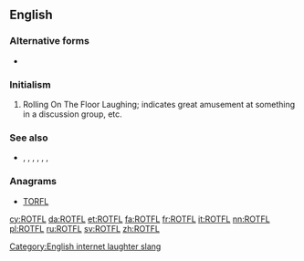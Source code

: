 ==English==

===Alternative forms===
* {{l|en|ROFL}}

===Initialism===
{{rfc-header|Initialism}}
{{head|en|initialism}}

# {{context|Internet slang|lang=en}} {{context|dated}} Rolling On The Floor Laughing; indicates great amusement at something in a discussion group, etc.

===See also===
* {{sense|laughing}} {{l|en|ROFL}}, {{l|en|ROFLOL}}, {{l|en|ROTFLOL}}, {{l|en|ROTFLMAO}}, {{l|en|ROFLMAO}}, {{l|en|LOL}}, {{l|en|LMAO}}

===Anagrams===
* [[TORFL#English|TORFL]]

[[Category:English internet laughter slang]]

[[cy:ROTFL]]
[[da:ROTFL]]
[[et:ROTFL]]
[[fa:ROTFL]]
[[fr:ROTFL]]
[[it:ROTFL]]
[[nn:ROTFL]]
[[pl:ROTFL]]
[[ru:ROTFL]]
[[sv:ROTFL]]
[[zh:ROTFL]]